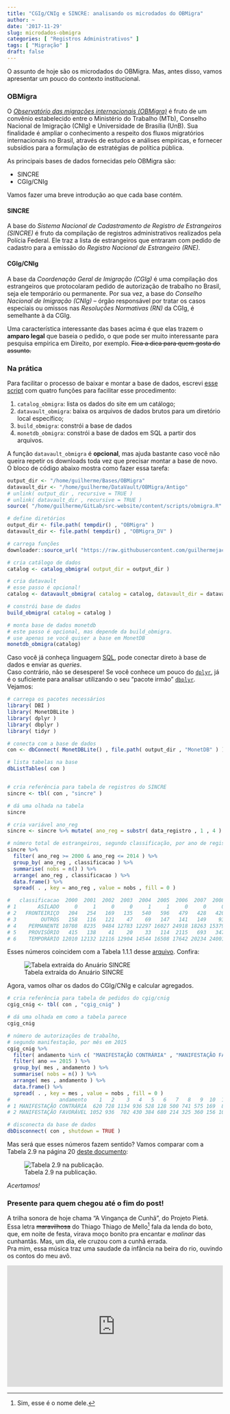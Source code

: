 ```yaml
---
title: "CGIg/CNIg e SINCRE: analisando os microdados do OBMigra"
author: ~
date: '2017-11-29'
slug: microdados-obmigra
categories: [ "Registros Administrativos" ]
tags: [ "Migração" ]
draft: false
---
```


O assunto de hoje são os microdados do OBMigra. Mas, antes disso, vamos apresentar um pouco do contexto institucional.

### OBMigra

O [*Observatório das migrações internacionais (OBMigra)*](http://obmigra.mte.gov.br) é fruto de um convênio estabelecido entre o Ministério do Trabalho (MTb), Conselho Nacional de Imigração (CNIg) e Universidade de Brasília (UnB). Sua finalidade é ampliar o conhecimento a respeito dos fluxos migratórios internacionais no Brasil, através de estudos e análises empíricas, e fornecer subsídios para a formulação de estratégias de política pública.

As principais bases de dados fornecidas pelo OBMigra são:

* SINCRE
* CGIg/CNIg

Vamos fazer uma breve introdução ao que cada base contém.

#### SINCRE

A base do *Sistema Nacional de Cadastramento de Registro de Estrangeiros (SINCRE)* é fruto da compilação de registros administrativos realizados pela Polícia Federal. Ele traz a lista de estrangeiros que entraram com pedido de cadastro para a emissão do *Registro Nacional de Estrangeiro (RNE)*.

#### CGIg/CNIg

A base da *Coordenação Geral de Imigração (CGIg)* é uma compilação dos estrangeiros que protocolaram pedido de autorização de trabalho no Brasil, seja ele temporário ou permanente. Por sua vez, a base do *Conselho Nacional de Imigração (CNIg)* -- órgão responsável por tratar os casos especiais ou omissos nas *Resoluções Normativas (RN)* da CGIg, é semelhante à da CGIg.  

Uma característica interessante das bases acima é que elas trazem o **amparo legal** que baseia o pedido, o que pode ser muito interessante para pesquisa empírica em Direito, por exemplo. ~~Fica a dica para quem gosta do assunto.~~

### Na prática

Para facilitar o processo de baixar e montar a base de dados, escrevi [esse script](https://github.com/guilhermejacob/guilhermejacob.github.io/blob/master/scripts/obmigra.R) com quatro funções para facilitar esse procedimento:

1. `catalog_obmigra`: lista os dados do site em um catálogo;
2. `datavault_obmigra`: baixa os arquivos de dados brutos para um diretório local específico;
3. `build_obmigra`: constrói a base de dados
4. `monetdb_obmigra`: constrói a base de dados em SQL a partir dos arquivos.

A função `datavault_obmigra` é **opcional**, mas ajuda bastante caso você não queira repetir os downloads toda vez que precisar montar a base de novo. O bloco de código abaixo mostra como fazer essa tarefa:

```r
output_dir <- "/home/guilherme/Bases/OBMigra"
datavault_dir <- "/home/guilherme/DataVault/OBMigra/Antigo"
# unlink( output_dir , recursive = TRUE )
# unlink( datavault_dir , recursive = TRUE )
source( "/home/guilherme/GitLab/src-website/content/scripts/obmigra.R" , verbose = FALSE )
```
```r
# define diretórios
output_dir <- file.path( tempdir() , "OBMigra" ) 
datavault_dir <- file.path( tempdir() , "OBMigra_DV" ) 

# carrega funções
downloader::source_url( "https://raw.githubusercontent.com/guilhermejacob/guilhermejacob.github.io/master/scripts/obmigra.R" , prompt = FALSE )

# cria catálogo de dados
catalog <- catalog_obmigra( output_dir = output_dir )

# cria datavault
# esse passo é opcional!
catalog <- datavault_obmigra( catalog = catalog, datavault_dir = datavault_dir )

# constrói base de dados
build_obmigra( catalog = catalog )

# monta base de dados monetdb
# este passo é opcional, mas depende da build_obmigra.
# use apenas se você quiser a base em MonetDB
monetdb_obmigra(catalog)

```

Caso você já conheça linguagem [SQL](https://pt.wikipedia.org/wiki/SQL), pode conectar direto à base de dados e enviar as *queries*.  
Caso contrário, não se desespere! Se você conhece um pouco do [`dplyr`](https://cran.r-project.org/web/packages/dplyr/vignettes/dplyr.html), já é o suficiente para analisar utilizando o seu "pacote irmão" [`dbplyr`](https://cran.r-project.org/web/packages/dbplyr/vignettes/dbplyr.html). Vejamos:

```r
# carrega os pacotes necessários
library( DBI )
library( MonetDBLite )
library( dplyr )
library( dbplyr )
library( tidyr )

# conecta com a base de dados
con <- dbConnect( MonetDBLite() , file.path( output_dir , "MonetDB" ) )

# lista tabelas na base
dbListTables( con )


# cria referência para tabela de registros do SINCRE
sincre <- tbl( con , "sincre" )

# dá uma olhada na tabela
sincre

# cria variável ano_reg
sincre <- sincre %>% mutate( ano_reg = substr( data_registro , 1 , 4 ) )

# número total de estrangeiros, segundo classificação, por ano de registro, 2000-2014.
sincre %>% 
  filter( ano_reg >= 2000 & ano_reg <= 2014 ) %>%
  group_by( ano_reg , classificacao ) %>% 
  summarise( nobs = n() ) %>% 
  arrange( ano_reg , classificacao ) %>% 
  data.frame() %>% 
  spread( . , key = ano_reg , value = nobs , fill = 0 )

#   classificacao  2000  2001  2002  2003  2004  2005  2006  2007  2008  2009  2010  2011  2012  2013  2014
# 1       ASILADO     0     1     0     0     1     1     0     0     0     0     0     0     0     0     0
# 2   FRONTEIRIÇO   204   254   169   135   540   596   479   428   420   633   694  1026  1180  1522  1828
# 3        OUTROS   158   116   121    47    69   147   141   149    93   208   146   139   194   469  1389
# 4    PERMANENTE 10708  8235  9484 12783 12297 16027 24918 18263 15379 45828 20861 27868 34382 26993 36211
# 5    PROVISÓRIO   415   138    41    20    33   114  2115   693   347  9441   959   114    48     8    24
# 6    TEMPORÁRIO 12010 12132 12116 12904 14544 16508 17642 20234 24001 32134 32492 46743 64969 83615 83194
```

Esses números coincidem com a Tabela 1.1.1 desse [arquivo](http://obmigra.mte.gov.br/index.php/anuarios/item/download/37_37a922b62de319b94214ba6c9cb594b8). Confira:

![Tabela extraída do Anuário SINCRE](../../../img/tabela_sincre.png)

Agora, vamos olhar os dados do CGIg/CNIg e calcular agregados.

```r
# cria referência para tabela de pedidos do cgig/cnig
cgig_cnig <- tbl( con , "cgig_cnig" )

# dá uma olhada em como a tabela parece
cgig_cnig

# número de autorizações de trabalho, 
# segundo manifestação, por mês em 2015
cgig_cnig %>% 
  filter( andamento %in% c( "MANIFESTAÇÃO CONTRÁRIA" , "MANIFESTAÇÃO FAVORÁVEL" ) ) %>% 
  filter( ano == 2015 ) %>% 
  group_by( mes , andamento ) %>% 
  summarise( nobs = n() ) %>% 
  arrange( mes , andamento ) %>% 
  data.frame() %>% 
  spread( . , key = mes , value = nobs , fill = 0 )
#                andamento    1   2    3   4   5   6   7   8   9  10  11  12
# 1 MANIFESTAÇÃO CONTRÁRIA  620 728 1134 936 528 128 500 741 575 169  85  63
# 2 MANIFESTAÇÃO FAVORÁVEL 1052 936  702 430 384 680 214 325 360 156 100 125

# disconecta da base de dados
dbDisconnect( con , shutdown = TRUE )
```

Mas será que esses números fazem sentido? Vamos comparar com a Tabela 2.9 na página 20 [deste documento](http://acesso.mte.gov.br/data/files/8A7C816A4FF110CB0153321BB87F5A40/Relatório%20CGIg.29.02.2016.pdf):

![Tabela 2.9 na publicação.](../../../img/tabela_cnig.png)

*Acertamos!*  

### Presente para quem chegou até o fim do post!

A trilha sonora de hoje chama "A Vingança de Cunhã", do Projeto Pietá. Essa letra ~~maravilhosa~~ do Thiago Thiago de Mello^[Sim, esse é o nome dele.] fala da lenda do boto, que, em noite de festa, virava moço bonito pra encantar e *malinar* das cunhantãs. Mas, um dia, ele cruzou com a cunhã errada.  
Pra mim, essa música traz uma saudade da infância na beira do rio, ouvindo os contos do meu avô.

<!--html_preserve-->
<div style="position:relative;height:0;padding-bottom:56.21%"><iframe src="https://www.youtube.com/embed/V6udqPvETy8?ecver=2" style="position:absolute;width:100%;height:100%;left:0" width="641" height="360" frameborder="0" gesture="media" allow="encrypted-media" allowfullscreen></iframe></div>
<!--/html_preserve-->